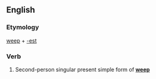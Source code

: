 ==English==

===Etymology===
[[weep]] + [[-est]]

===Verb===
{{infl|en|verb form}}

# {{archaic}} Second-person singular present simple form of '''[[weep]]'''